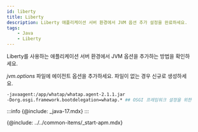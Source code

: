 ```yaml
---
id: liberty
title: Liberty
description: Liberty 애플리케이션 서버 환경에서 JVM 옵션 추가 설정을 완료하세요.
tags:
    - Java
    - Liberty
---
```


Liberty를 사용하는 애플리케이션 서버 환경에서 JVM 옵션을 추가하는 방법을 확인하세요. 

*jvm.options* 파일에 에이전트 옵션을 추가하세요. 파일이 없는 경우 신규로 생성하세요.

```bash title=/wasliberty/usr/servers/defaultServer/jvm.options {2} showLineNumbers
-javaagent:/app/whatap/whatap.agent-2.1.1.jar
-Dorg.osgi.framework.bootdelegation=whatap.* ## OSGI 프레임워크 설정을 위한 추가 옵션 ##
```

:::info
{@include: _java-17.mdx} 
:::

{@include: ../../common-items/_start-apm.mdx}  
